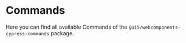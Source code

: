 
<Meta title="Commands" />

<TableOfContent headingSelector="h2" />

# Commands

Here you can find all available Commands of the `@ui5/webcomponents-cypress-commands` package.

<CommandsAndQueries api={API} />

<Footer />
